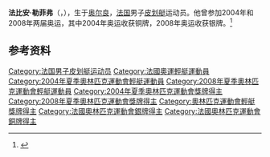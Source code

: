 {{BLPsources|time=2015-05-01}}
{{Expand|time=2015-05-01}}
{{MedalTop}}
{{MedalSport|男子[[皮划艇|皮划艇]]}}
{{MedalSilver|[[2008年夏季奧林匹克運動會|2008年北京]]|[[2008年夏季奧林匹克運動會皮划艇比賽|單人急流]]}}
{{MedalBronze|[[2004年夏季奧林匹克運動會|2004年雅典]]|[[2004年夏季奧林匹克運動會皮划艇比賽|單人急流]]}}
{{MedalBottom}}

'''法比安·勒菲弗'''（{{lang-fr|Fabien Lefevre}}，{{bd|1982年|6月18日}}），生于[[奥尔良|奥尔良]]，[[法国|法国]]男子[[皮划艇|皮划艇]]运动员。他曾参加2004年和2008年两届奥运，其中2004年奥运收获铜牌，2008年奥运收获银牌。<ref>{{Cite web|title=Fabien LEFEVRE|url=https://olympics.com/zh/athletes/fabien-lefevre|accessdate=2021-09-20|work=International Olympic Committee|archive-date=2021-09-21|archive-url=https://web.archive.org/web/20210921110426/https://olympics.com/zh/athletes/fabien-lefevre|dead-url=no}}</ref>

== 参考资料 ==
{{reflist}}

{{Authority control}}
{{DEFAULTSORT:Lefevre, Fabien}}

[[Category:法国男子皮划艇运动员|Category:法国男子皮划艇运动员]]
[[Category:法國奧運輕艇運動員|Category:法國奧運輕艇運動員]]
[[Category:2004年夏季奧林匹克運動會輕艇運動員|Category:2004年夏季奧林匹克運動會輕艇運動員]]
[[Category:2008年夏季奧林匹克運動會輕艇運動員|Category:2008年夏季奧林匹克運動會輕艇運動員]]
[[Category:2004年夏季奧林匹克運動會獎牌得主|Category:2004年夏季奧林匹克運動會獎牌得主]]
[[Category:2008年夏季奧林匹克運動會獎牌得主|Category:2008年夏季奧林匹克運動會獎牌得主]]
[[Category:奧林匹克運動會輕艇獎牌得主|Category:奧林匹克運動會輕艇獎牌得主]]
[[Category:法國奧林匹克運動會銀牌得主|Category:法國奧林匹克運動會銀牌得主]]
[[Category:法國奧林匹克運動會銅牌得主|Category:法國奧林匹克運動會銅牌得主]]

{{France-bio-stub}}